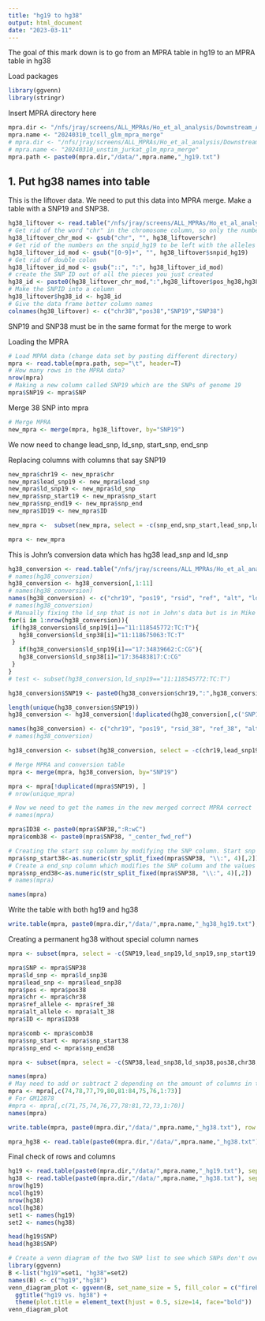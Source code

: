 ```yaml
---
title: "hg19 to hg38"
output: html_document
date: "2023-03-11"
---
```


The goal of this mark down is to go from an MPRA table in hg19 to an MPRA table in hg38 

Load packages
```r
library(ggvenn)
library(stringr)
```

Insert MPRA directory here
```r
mpra.dir <- "/nfs/jray/screens/ALL_MPRAs/Ho_et_al_analysis/Downstream_Analysis/20240310_mpra_analysis/tcell/glm"
mpra.name <- "20240310_tcell_glm_mpra_merge"
# mpra.dir <- "/nfs/jray/screens/ALL_MPRAs/Ho_et_al_analysis/Downstream_Analysis/20240310_mpra_analysis/unstim_jurkat/glm"
# mpra.name <- "20240310_unstim_jurkat_glm_mpra_merge"
mpra.path <- paste0(mpra.dir,"/data/",mpra.name,"_hg19.txt")
```

## 1. Put hg38 names into table

This is the liftover data. We need to put this data into MPRA merge. Make a table with a SNP19 and SNP38. 
```r
hg38_liftover <- read.table("/nfs/jray/screens/ALL_MPRAs/Ho_et_al_analysis/Downstream_Analysis/hg_19_to_38/data/mpra_snps.hg38_liftover.txt", sep="", header=T)
# Get rid of the word "chr" in the chromosome column, so only the number remains
hg38_liftover_chr_mod <- gsub("chr", "", hg38_liftover$chr)
# Get rid of the numbers on the snpid_hg19 to be left with the alleles
hg38_liftover_id_mod <- gsub("[0-9]+", "", hg38_liftover$snpid_hg19)
# Get rid of double colon
hg38_liftover_id_mod <- gsub("::", ":", hg38_liftover_id_mod)
# create the SNP ID out of all the pieces you just created
hg38_id <- paste0(hg38_liftover_chr_mod,":",hg38_liftover$pos_hg38,hg38_liftover_id_mod)
# Make the SNPID into a column
hg38_liftover$hg38_id <- hg38_id
# Give the data frame better column names
colnames(hg38_liftover) <- c("chr38","pos38","SNP19","SNP38")
```

SNP19 and SNP38 must be in the same format for the merge to work

Loading the MPRA
```r
# Load MPRA data (change data set by pasting different directory)
mpra <- read.table(mpra.path, sep="\t", header=T)
# How many rows in the MPRA data?
nrow(mpra)
# Making a new column called SNP19 which are the SNPs of genome 19
mpra$SNP19 <- mpra$SNP
```

Merge 38 SNP into mpra
```r
# Merge MPRA
new_mpra <- merge(mpra, hg38_liftover, by="SNP19")
```

We now need to change lead_snp, ld_snp, start_snp, end_snp

Replacing columns with columns that say SNP19
```r
new_mpra$chr19 <- new_mpra$chr
new_mpra$lead_snp19 <- new_mpra$lead_snp
new_mpra$ld_snp19 <- new_mpra$ld_snp
new_mpra$snp_start19 <- new_mpra$snp_start
new_mpra$snp_end19 <- new_mpra$snp_end
new_mpra$ID19 <- new_mpra$ID

new_mpra <-  subset(new_mpra, select = -c(snp_end,snp_start,lead_snp,ld_snp,ID,chr,SNP,pos,comb))

mpra <- new_mpra
```

This is John's conversion data which has hg38 lead_snp and ld_snp
```r
hg38_conversion <- read.table("/nfs/jray/screens/ALL_MPRAs/Ho_et_al_analysis/Downstream_Analysis/hg_19_to_38/data/231011_Mouri_hg19_to_hg38_conversion.txt", sep="\t", header=T)
# names(hg38_conversion)
hg38_conversion <- hg38_conversion[,1:11]
# names(hg38_conversion)
names(hg38_conversion) <- c("chr19", "pos19", "rsid", "ref", "alt", "ld_snp19", "lead_snp19","r2", "pos38", "ld_snp38","lead_snp38")
# names(hg38_conversion)
# Manually fixing the ld_snp that is not in John's data but is in Mike's data
for(i in 1:nrow(hg38_conversion)){
 if(hg38_conversion$ld_snp19[i]=="11:118545772:TC:T"){
   hg38_conversion$ld_snp38[i]="11:118675063:TC:T"
 }
   if(hg38_conversion$ld_snp19[i]=="17:34839662:C:CG"){
   hg38_conversion$ld_snp38[i]="17:36483817:C:CG"
 }
}
# test <- subset(hg38_conversion,ld_snp19=="11:118545772:TC:T")

hg38_conversion$SNP19 <- paste0(hg38_conversion$chr19,":",hg38_conversion$pos19,":",hg38_conversion$ref,":",hg38_conversion$alt)

length(unique(hg38_conversion$SNP19))
hg38_conversion <- hg38_conversion[!duplicated(hg38_conversion[,c('SNP19')]),]

names(hg38_conversion) <- c("chr19", "pos19", "rsid_38", "ref_38", "alt_38", "ld_snp19", "lead_snp19","r2_38", "pos38", "ld_snp38","lead_snp38","SNP19")
# names(hg38_conversion)
```


```r
hg38_conversion <- subset(hg38_conversion, select = -c(chr19,lead_snp19,ld_snp19,pos38,rsid_38,r2_38))

# Merge MPRA and conversion table
mpra <- merge(mpra, hg38_conversion, by="SNP19")

mpra <- mpra[!duplicated(mpra$SNP19), ]
# nrow(unique_mpra)

# Now we need to get the names in the new merged correct MPRA correct
# names(mpra)

mpra$ID38 <- paste0(mpra$SNP38,":R:wC")
mpra$comb38 <- paste0(mpra$SNP38, "_center_fwd_ref")

# Creating the start snp column by modifying the SNP column. Start snp is calculated by getting the postion then subtracting 1. Then subtracting the absolute value of the difference between the number of reference and alternate alleles.
mpra$snp_start38<-as.numeric(str_split_fixed(mpra$SNP38, "\\:", 4)[,2])-1-abs(nchar(str_split_fixed(mpra$SNP38, "\\:", 4)[,3])-nchar(str_split_fixed(mpra$SNP38, "\\:", 4)[,4]))
# Create a end_snp column which modifies the SNP column and the values after the first colon and before the second colon
mpra$snp_end38<-as.numeric(str_split_fixed(mpra$SNP38, "\\:", 4)[,2])
# names(mpra)

names(mpra)
```

Write the table with both hg19 and hg38
```r
write.table(mpra, paste0(mpra.dir,"/data/",mpra.name,"_hg38_hg19.txt"), row.names=F, col.names=T, sep="\t", quote=F)
```

Creating a permanent hg38 without special column names
```r
mpra <- subset(mpra, select = -c(SNP19,lead_snp19,ld_snp19,snp_start19,snp_end19,pos19,chr19,ID19,ref_allele,alt_allele))

mpra$SNP <- mpra$SNP38
mpra$ld_snp <- mpra$ld_snp38
mpra$lead_snp <- mpra$lead_snp38
mpra$pos <- mpra$pos38
mpra$chr <- mpra$chr38
mpra$ref_allele <- mpra$ref_38
mpra$alt_allele <- mpra$alt_38
mpra$ID <- mpra$ID38

mpra$comb <- mpra$comb38
mpra$snp_start <- mpra$snp_start38
mpra$snp_end <- mpra$snp_end38

mpra <- subset(mpra, select = -c(SNP38,lead_snp38,ld_snp38,pos38,chr38,ID38,ref_38,alt_38,comb38,snp_start38,snp_end38))

names(mpra)
# May need to add or subtract 2 depending on the amount of columns in the table
mpra <- mpra[,c(74,78,77,79,80,81:84,75,76,1:73)]
# For GM12878
#mpra <- mpra[,c(71,75,74,76,77,78:81,72,73,1:70)]
names(mpra)
```

```r
write.table(mpra, paste0(mpra.dir,"/data/",mpra.name,"_hg38.txt"), row.names=F, col.names=T, sep="\t", quote=F)

mpra_hg38 <- read.table(paste0(mpra.dir,"/data/",mpra.name,"_hg38.txt"), sep="\t", header=T)
```


Final check of rows and columns
```r
hg19 <- read.table(paste0(mpra.dir,"/data/",mpra.name,"_hg19.txt"), sep="\t", header=T)
hg38 <- read.table(paste0(mpra.dir,"/data/",mpra.name,"_hg38.txt"), sep="\t", header=T)
nrow(hg19)
ncol(hg19)
nrow(hg38)
ncol(hg38)
set1 <- names(hg19)
set2 <- names(hg38)

head(hg19$SNP)
head(hg38$SNP)

# Create a venn diagram of the two SNP list to see which SNPs don't overlap
library(ggvenn)
B <-list("hg19"=set1, "hg38"=set2)
names(B) <- c("hg19","hg38")
venn_diagram_plot <- ggvenn(B, set_name_size = 5, fill_color = c("firebrick2","goldenrod1"),show_elements = TRUE, label_sep = "\n") + 
  ggtitle("hg19 vs. hg38") +
  theme(plot.title = element_text(hjust = 0.5, size=14, face="bold"))
venn_diagram_plot
```




